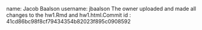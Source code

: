 name: Jacob Baalson username: jbaalson
The owner uploaded and made all changes to the hw1.Rmd and hw1.html.Commit id : 41cd86bc98f8cf79434354b82023f895c0908592
